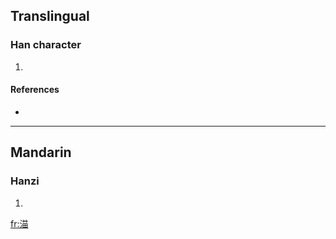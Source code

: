 ==Translingual==

===Han character===
{{Han char|rn=85|rad=水|as=09|sn=12|four=3416<sub>0</sub>|canj=水廿田 (ETW), X水廿田 (XETW)}}

# {{defn|Han|sort=水09}}

====References====
* {{Han ref|kx=0635.110|dkj=17789|hdz=31668.040|uh=6E35|ud=28213|bh=DA55|bd=55893}}

----

==Mandarin==

===Hanzi===
{{cmn-hanzi|pin=[[liú]] ([[liu2]]), [[máo]] ([[mao2]])|wg=liu<sup>2</sup>, mao<sup>2</sup>}}

# {{defn|Mandarin|sort=水09}}

[[fr:渵]]
